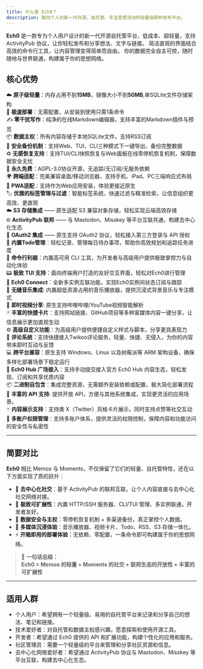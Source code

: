 ```yaml
---
title: 什么是 Ech0？
description: 面向个人的新一代开源、自托管、专注思想流动的轻量级联邦发布平台。
---
```


**Ech0** 是一款专为个人用户设计的新一代开源自托管平台，低成本、超轻量，支持 ActivityPub 协议，让你轻松发布和分享想法、文字与链接。
简洁直观的界面结合高效的命令行工具，让内容管理变得简单而自由。
你的数据完全自主可控，随时随地与世界联通，构建属于你的思想网络。


## 核心优势

☁️ **原子级轻量**：内存占用不到**15MB**，镜像大小不到**50MB**,单SQLite文件存储架构  
🚀 **极速部署**：无需配置，从安装到使用只需1条命令  
✍️ **零干扰写作**：纯净的在线Markdown编辑器，支持丰富的Markdown插件与预览  
📦 **数据主权**：所有内容存储于本地SQLite文件，支持RSS订阅  
🔐 **安全备份机制**：支持Web、TUI、CLI三种模式下一键导出、备份完整数据  
♻️ **无感恢复支持**：支持TUI/CLI快照恢复与Web面板在线零停机恢复机制，保障数据安全无忧  
🎉 **永久免费**：AGPL-3.0协议开源，无追踪/无订阅/无服务依赖  
🌍 **跨端适配**：完美兼容桌面/移动浏览器，支持手机、iPad、PC三端响应式布局  
👾 **PWA适配**：支持作为Web应用安装，体验更接近原生  
🏷️ **优雅的标签管理与过滤**：智能标签系统、快速过滤与精准检索，让信息组织更高效、更直观  
☁️ **S3 存储集成** —— 原生适配 S3 兼容对象存储，轻松实现云端高效存储  
🌐 **ActivityPub 联邦** —— 与 Mastodon、Misskey 等平台互联共通，构建去中心化生态  
🔑 **OAuth2 集成** —— 原生支持 OAuth2 协议，轻松接入第三方登录与 API 授权  
📝 **内置Todo管理**：轻松记录、管理每日待办事项，帮助你高效规划和追踪任务进度  
🧰 **命令行利器**：内置高可用 CLI 工具，为开发者与高级用户提供极致掌控力与自动化体验  
📟 **极致 TUI 支持**：面向终端用户打造的友好交互界面，轻松对Ech0进行管理  
🔗 **Ech0 Connect**：全新多实例互联功能，实现Ech0实例间状态订阅与跟踪  
🎵 **无缝音乐集成**: 内置超低资源占用的音乐播放器，提供沉浸式背景音乐与专注模式  
🎥 **即时视频分享**: 原生支持哔哩哔哩/YouTube视频智能解析  
🃏 **丰富的快捷卡片**：支持网站链接、GitHub项目等多种富媒体内容一键分享，让信息展示更加直观生动  
⚙️ **高级自定义功能**：为高级用户提供便捷自定义样式与脚本，分享更具表现力  
💬 **评论系统**：支持快捷接入Twikoo评论服务，轻量、快捷、无侵入，为你的内容带来即时互动与反馈  
💻 **跨平台兼容**：原生支持 Windows、Linux 以及树莓派等 ARM 架构设备，确保多样化部署场景下稳定运行  
🔗 **Ech0 Hub 广场接入**：支持手动提交接入官方 Ech0 Hub 内容生态，轻松发现、订阅和共享优质内容  
📦 **二进制自包含**：集成完整资源，无需额外安装依赖或配置，极大简化部署流程  
🔗 **丰富的 API 支持**: 提供开放 API，方便与其他系统集成，实现更灵活的应用场景。  
🃏 **内容展示支持**：支持类 X（Twitter）风格卡片展示，同时支持点赞等社交互动  
👤 **多账户权限管理**：支持多账户体系，提供灵活的权限控制，保障内容和功能访问的安全性与私密性  

---

## 简要对比

**Ech0** 相比 Memos 与 Moments，不仅保留了它们的轻量、自托管特性，还在以下方面实现了质的跃升：

- 💫 **去中心化社交**：基于 ActivityPub 的联邦互联，让个人内容直接与去中心化社交网络对接。  
- 🧩 **极致可扩展性**：内置 HTTP/SSH 服务器、CLI/TUI 管理、多实例联通，开发者友好。  
- 🧱 **数据安全与主权**：零停机恢复机制 + 多渠道备份，真正掌控个人数据。  
- 🎵 **多媒体沉浸体验**：音乐播放器、视频卡片、Todo、RSS、S3 存储一体化。  
- ⚡ **开箱即用的部署体验**：无依赖、零配置，一条命令即可构建属于你的思想网络。

> 💬 **一句话总结：**  
> **Ech0 = Memos 的轻量 + Moments 的社交 + 联邦生态的开放性 + 丰富的可扩展性**

---

## 适用人群

- 个人用户：希望拥有一个轻量级、易用的自托管平台来记录和分享自己的想法、笔记和链接。
- 技术爱好者：对自托管和数据主权感兴趣，愿意探索和使用开源工具。
- 开发者：希望通过 Ech0 提供的 API 和扩展功能，构建个性化的应用和服务。
- 社区管理员：需要一个轻量级的平台来管理和分享社区资源和信息。
- 去中心化网络爱好者：希望通过 ActivityPub 协议与 Mastodon、Misskey 等平台互联，构建去中心化生态。
